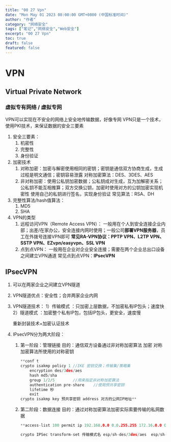 ```yaml
---
title: "00 27 Vpn"
date: "Mon May 01 2023 08:00:00 GMT+0800 (中国标准时间)"
author: "作者"
category: "网络安全"
tags: ["笔记","网络安全","Web安全"]
excerpt: "00 27 Vpn"
toc: true
draft: false
featured: false
---
```


# VPN

## Virtual Private Network

### 虚拟专有网络 / 虚拟专网

VPN可以实现在不安全的网络上安全地传输数据，好像专网
VPN只是一个技术，使用PKI技术，来保证数据的安全三要素

1. 安全三要素：
    1. 机密性
    2. 完整性
    3. 身份验证
2. 加密技术
    1. 对称加密：加密与解密使用相同的密钥；密钥是通信双方协商生成，生成过程是明文通信；密钥容易泄露
    对称加密算法：DES、3DES、AES
    2. 非对称加密：使用公私钥加密数据；公私钥成对生成，互为加解密关系； 公私钥不能互相推算；双方交换公钥，加密时使用对方的公钥加密实现机密性
    使用自己的私钥进行签名，实现身份验证
    常见算法：RSA、DH
3. 完整性算法/hash值算法：
    1. MD5
    2. SHA
4. VPN的类型
    1. 远程访问VPN（Remote Access VPN）：
    一般用在个人到安全连接企业内部；出差/在家办公，安全连接内网时使用；一般公司**部署VPN服务器**，员工在外拨号连接VPN即可
    **常见RA-VPN协议：PPTP VPN、L2TP VPN、SSTP VPN、EZvpn/easyvpn、SSL VPN**
    2. 点到点VPN：
    一般用在企业对企业安全连接；需要在两个企业总出口设备之间建立VPN通道
    常见点到点VPN：**IPsecVPN**

## **IPsecVPN**

1. 可以在两家企业之间建立VPN隧道
2. VPN隧道优点：安全性；合并两家企业内网
3. VPN隧道技术：
1）传输模式 ：只加密上层数据，不加密私有IP包头；速度快
2）隧道模式 ：加密整个私有IP包，包括IP包头，更安全，速度慢
    
    重新封装技术+加密认证技术
    
4. IPsecVPN分为两大阶段：
    1. 第一阶段：管理链接
    目的：通信双方设备通过非对称加密算法 加密 对称加密算法所使用的对称密钥
        
        ```cpp
        **conf t 
        crypto isakmp policy 1 //IKE 密钥交换；传输集/策略集
        	encryption des/3des/aes
        	hash md5/sha
        	group 1/2/5        //用来指定非对称加密算法
        	authentication pre-share    //使用预共享密钥
        	lifetime 秒
        	exit
        crypto isakmp key 预共享密钥 address 对方的公网IP地址**
        ```
        
    2. 第二阶段：数据连接
    目的：通过对称加密算法加密实际索要传输的私网数据
        
        ```cpp
        **access-list 100 permit ip 192.168.0.0 0.0.255.255 172.16.0.0 0.0.255.255
        
        crypto IPSec transform-set 传输模式名 esp/sh-des/3des/aes  esp/sh-md5/sha-hmac**
        ```